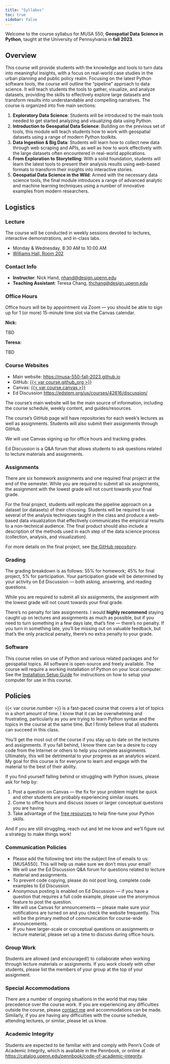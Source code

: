 ```yaml
---
title: "Syllabus"
toc: true
sidebar: false
---
```


Welcome to the course syllabus for MUSA 550, **Geospatial Data Science in
Python**, taught at the University of Pennsylvania in **fall 2023**.

## Overview

This course will provide students with the knowledge and tools to turn data into
meaningful insights, with a focus on real-world case studies in the urban
planning and public policy realm. Focusing on the latest Python software tools,
the course will outline the “pipeline” approach to data science. It will teach
students the tools to gather, visualize, and analyze datasets, providing the
skills to effectively explore large datasets and transform results into
understandable and compelling narratives. The course is organized into five main
sections:

1. **Exploratory Data Science**: Students will be introduced to the main tools
   needed to get started analyzing and visualizing data using Python.
2. **Introduction to Geospatial Data Science**: Building on the previous set of
   tools, this module will teach students how to work with geospatial datasets
   using a range of modern Python toolkits.
3. **Data Ingestion & Big Data**: Students will learn how to collect new data
   through web scraping and APIs, as well as how to work effectively with the
   large datasets often encountered in real-world applications.
4. **From Exploration to Storytelling**: With a solid foundation, students 
   will learn the latest tools to present their analysis results using 
   web-based formats to transform their insights into interactive stories.
1. **Geospatial Data Science in the Wild**: Armed with the necessary data
   science tools, the final module introduces a range of advanced analytic
   and machine learning techniques using a number of innovative examples from
   modern researchers.


## Logistics

### Lecture

The course will be conducted in weekly sessions devoted to lectures, interactive
demonstrations, and in-class labs.

- Monday & Wednesday, 8:30 AM to 10:00 AM
- [Williams Hall, Room 202](https://www.isc-cts.upenn.edu/finder/classroominfo.asp?id=WILL-202)

### Contact Info

- **Instructor**: Nick Hand, [nhand@design.upenn.edu](mailto:nhand@design.upenn.edu)
- **Teaching Assistant**: Teresa Chang, [thchang@design.upenn.edu](mailto:thchang@design.upenn.edu)

### Office Hours

Office hours will be by appointment via Zoom — you should be able to
sign up for 1 (or more) 15-minute time slot via the Canvas calendar.

**Nick:**

TBD

**Teresa:**

TBD

### Course Websites

- Main website: [https://musa-550-fall-2023.github.io](https://musa-550-fall-2023.github.io)
- GitHub: [{{< var course.github_org >}}]({{< var course.github_org >}})
- Canvas: [{{< var course.canvas >}}]({{< var course.canvas >}})
- Ed Discussion [https://edstem.org/us/courses/42616/discussion/](https://edstem.org/us/courses/42616/discussion/)

The course's main website will be the main source of information, including
the course schedule, weekly content, and guides/resources.

The course's GitHub page will have repositories for each week's
lectures as well as assignments. Students will also submit their assignments
through GitHub.

We will use Canvas signing up for office hours and tracking grades.

Ed Discussion is a Q&A forum that allows students to ask questions related to 
lecture materials and assignments. 


### Assignments

There are six homework assignments and one required final project at the end 
of the semester. While you are required to submit all six assignments, the
assignment with the lowest grade will not count towards your final grade.

For the final project, students will replicate the pipeline approach on a
dataset (or datasets) of their choosing. Students will be required to use
several of the analysis techniques taught in the class and produce a web-based
data visualization that effectively communicates the empirical results to a
non-technical audience. The final product should also include a description of
the methods used in each step of the data science process (collection, analysis,
and visualization).

For more details on the final project, see [the GitHub
repository]({{< var course.github_org >}}/final-project).

### Grading

The grading breakdown is as follows: 55% for homework; 45% for final project,
5% for participation. Your participation grade will be determined
by your activity on Ed Discussion — both asking, answering, and reading
questions.

While you are required to submit all six assignments, the
assignment with the lowest grade will not count towards your final grade.

There’s no penalty for late assignments. I would **highly recommend** staying 
caught up on lectures and assignments as much as possible, but if 
you need to turn something in a few days late, that’s fine — there’s no penalty. 
If you turn in something late, you'll be missing out on valuable feedback, 
but that's the only practical penalty, there’s no extra penalty to your grade.

### Software

This course relies on use of Python and various related packages and for
geospatial topics. All software is open-source and freely available. The course
will require a working installation of Python on your local computer. See the
[Installation Setup Guide](/resources/install) for
instructions on how to setup your computer for use in this course.

## Policies

{{< var course.number >}} is a fast-paced course that covers a lot of topics in 
a short amount of time. I know that it can be overwhelming and frustrating, 
particularly as you are trying to learn Python syntax and the topics
in the course at the same time. But I firmly believe that all students can 
succeed in this class.

You'll get the most out of the course if you stay up to date on the lectures 
and assignments. If you fall behind, I know there can be a desire to copy code 
from the Internet or others to help you complete assignments. Ultimately, this 
will be detrimental to your progress as an analytics wizard. My goal for this 
course is for everyone to learn and engage with the material to the best of 
their ability. 

::: {callout-important}
If you find yourself falling behind or struggling with Python issues, please 
ask for help by:

1. Post a question on Canvas — the fix for your problem might be quick and other students are probably experiencing similar issues.
1. Come to office hours and discuss issues or larger conceptual questions you are having.
1. Take advantage of the [free resources](./resource/python.qmd) to help fine-tune your Python skills. 
:::

And if you are still struggling, reach out and let me know and we'll figure out a strategy to make things work!

### Communication Policies

- Please add the following text into the subject line of emails to us:
  [MUSA550]. This will help us make sure we don't miss your email!
- We will use the Ed Discussion Q&A forum for questions related to lecture material and assignments.
- To prevent code copying, please do not post long, complete code examples to Ed Discussion.
- Anonymous posting is enabled on Ed Discussion — if you have a question that requires
  a full code example, please use the anonymous feature to post the question.
- We will use Canvas for announcements — please make sure your
  notifications are turned on and you check the website frequently. This will
  be the primary method of communication for course-wide announcements.
- If you have larger-scale or conceptual questions on assignments or lecture
  material, please set up a time to discuss during office hours.

### Group Work

Students are allowed (and encouraged!) to collaborate when working through
lecture materials or assignments. If you work closely with other students,
please list the members of your group at the top of your assignment.

### Special Accommodations

There are a number of ongoing situations in the world that may take precedence
over the course work. If you are experiencing any difficulties outside the
course, please [contact me](mailto:nhand@design.upenn.edu) and accommodations can be made.
Similarly, if you are having any difficulties with the course schedule,
attending lectures, or similar, please let us know.

### Academic Integrity

Students are expected to be familiar with and comply with Penn’s Code of
Academic Integrity, which is available in the Pennbook, or online at
[https://catalog.upenn.edu/pennbook/code-of-academic-integrity](https://catalog.upenn.edu/pennbook/code-of-academic-integrity).